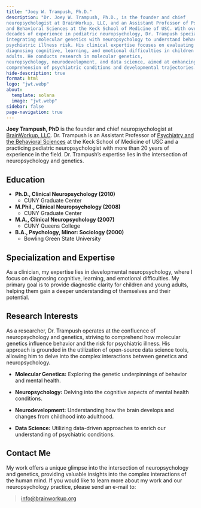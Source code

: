 ```yaml
---
title: "Joey W. Trampush, Ph.D."
description: "Dr. Joey W. Trampush, Ph.D., is the founder and chief
neuropsychologist at BrainWorkup, LLC, and an Assistant Professor of Psychiatry
and Behavioral Sciences at the Keck School of Medicine of USC. With over two
decades of experience in pediatric neuropsychology, Dr. Trampush specializes in
integrating molecular genetics with neuropsychology to understand behavior and
psychiatric illness risk. His clinical expertise focuses on evaluating and
diagnosing cognitive, learning, and emotional difficulties in children and young
adults. He conducts research in molecular genetics,
neuropsychology, neurodevelopment, and data science, aimed at enhancing our
comprehension of psychiatric conditions and developmental trajectories."
hide-description: true
format: html
logo: "jwt.webp"
about:
  template: solana
  image: "jwt.webp"
sidebar: false
page-navigation: true
---  
```


**Joey Trampush, PhD** is the founder and chief neuropsychologist at
[BrainWorkup, LLC](https://brainworkup.org). Dr. Trampush is an Assistant
Professor
of [Psychiatry and the Behavioral Sciences](https://keck.usc.edu/psychiatry/) at the Keck School of Medicine of
USC and
a practicing pediatric neuropsychologist with more than 20 years of experience in the
field. Dr. Trampush's expertise lies in the intersection of neuropsychology and genetics.

## Education

- **Ph.D., Clinical Neuropsychology (2010)**
  - CUNY Graduate Center  

- **M.Phil., Clinical Neuropsychology (2008)**
  - CUNY Graduate Center  

- **M.A., Clinical Neuropsychology (2007)**
  - CUNY Queens College  

- **B.A., Psychology, Minor: Sociology (2000)**
  - Bowling Green State University

## Specialization and Expertise

As a clinician, my expertise lies in developmental neuropsychology, where I focus on diagnosing cognitive, learning, and emotional difficulties. My primary goal is to provide diagnostic clarity for children and young adults, helping them gain a deeper understanding of themselves and their potential.

## Research Interests

As a researcher, Dr. Trampush operates at the confluence of neuropsychology and genetics, striving to comprehend how molecular genetics influence behavior and the risk for psychiatric illness. His approach is grounded in the utilization of open-source data science tools, allowing him to delve into the complex interactions between genetics and neuropsychology.

- **Molecular Genetics:** Exploring the genetic underpinnings of behavior and mental health.

- **Neuropsychology:** Delving into the cognitive aspects of mental health conditions.

- **Neurodevelopment:** Understanding how the brain develops and changes from childhood into adulthood.

- **Data Science:** Utilizing data-driven approaches to enrich our understanding of psychiatric conditions.


## Contact Me

My work offers a unique glimpse into the intersection of
neuropsychology and genetics, providing valuable insights into the complex
interactions of the human mind. If you would like to learn more about my work
and our neuropsychology practice, please send an e-mail to:

> [info@brainworkup.org](mailto:joey.trampush@brainworkup.org)
